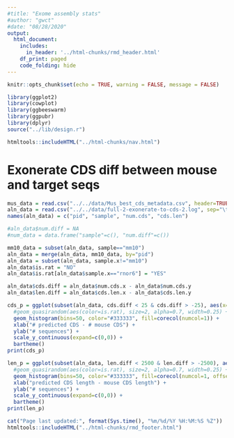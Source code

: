 ```yaml
---
#title: "Exome assembly stats"
#author: "gwct"
#date: "08/28/2020"
output: 
  html_document:
    includes:
      in_header: '../html-chunks/rmd_header.html'
    df_print: paged
    code_folding: hide
---
```


```r
knitr::opts_chunk$set(echo = TRUE, warning = FALSE, message = FALSE)

library(ggplot2)
library(cowplot)
library(ggbeeswarm)
library(ggpubr)
library(dplyr)
source("../lib/design.r")

htmltools::includeHTML("../html-chunks/nav.html")
```

# Exonerate CDS diff between mouse and target seqs

```r
mus_data = read.csv("../../data/Mus_best_cds_metadata.csv", header=TRUE)
aln_data = read.csv("../../data/full-2-exonerate-to-cds-2.log", sep="\t", comment.char="#", header=F)
names(aln_data) = c("pid", "sample", "num.cds", "cds.len")
```

```r
#aln_data$num.diff = NA
#num_data = data.frame("sample"=c(), "num.diff"=c())

mm10_data = subset(aln_data, sample=="mm10")
aln_data = merge(aln_data, mm10_data, by="pid")
aln_data = subset(aln_data, sample.x!="mm10")
aln_data$is.rat = "NO"
aln_data$is.rat[aln_data$sample.x=="rnor6"] = "YES"

aln_data$cds.diff = aln_data$num.cds.x - aln_data$num.cds.y
aln_data$len.diff = aln_data$cds.len.x - aln_data$cds.len.y
```


```r

cds_p = ggplot(subset(aln_data, cds.diff < 25 & cds.diff > -25), aes(x=cds.diff)) +
  #geom_quasirandom(aes(color=is.rat), size=2, alpha=0.7, width=0.25) +
  geom_histogram(bins=50, color="#333333", fill=corecol(numcol=1)) +
  xlab("# predicted CDS - # mouse CDS") +
  ylab("# sequences") +
  scale_y_continuous(expand=c(0,0)) +
  bartheme()
print(cds_p)

```

```r

len_p = ggplot(subset(aln_data, len.diff < 2500 & len.diff > -2500), aes(x=len.diff)) +
  #geom_quasirandom(aes(color=is.rat), size=2, alpha=0.7, width=0.25) +
  geom_histogram(bins=50, color="#333333", fill=corecol(numcol=1, offset=1)) +
  xlab("predicted CDS length - mouse CDS length") +
  ylab("# sequences") +
  scale_y_continuous(expand=c(0,0)) +
  bartheme()
print(len_p)

```

```r
cat("Page last updated:", format(Sys.time(), "%m/%d/%Y %H:%M:%S %Z"))
htmltools::includeHTML("../html-chunks/rmd_footer.html")
```